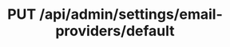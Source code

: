 ---
title: PUT /api/admin/settings/email-providers/default
openapi: put /api/admin/settings/email-providers/default
---